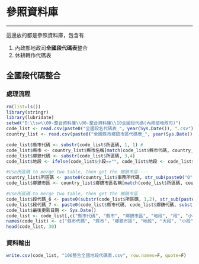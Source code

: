 # 參照資料庫
***

這邊放的都是參照資料庫，包含有

1. 內政部地政司**全國段代碼表**整合
2. 休耕轉作代碼表

## 全國段代碼整合

### 處理流程 {-}
```r
rm(list=ls())
library(stringr)
library(lubridate)
setwd("D:\\sw\\00-整合資料庫\\00-整合資料庫\\10全國段代碼(內政部地政司)")
code_list <- read.csv(paste0("全國段名代碼表_", year(Sys.Date()), ".csv"), header=T, stringsAsFactors=F)
country_list <- read.csv(paste0("全國縣市鄉鎮市區代碼表_", year(Sys.Date()), ".csv"), header=T, stringsAsFactors=F)

code_list$縣市代碼 <- substr(code_list$所區碼, 1, 1) # 
code_list$縣市 <- country_list$縣市名稱[match(code_list$縣市代碼, country_list$縣市代碼)]
code_list$鄉鎮代碼 <- substr(code_list$所區碼, 3,4)
code_list$地段 <- ifelse(code_list$小段=="", code_list$地段 <- code_list$段, code_list$地段 <- paste(code_list$段, code_list$小段, sep="-"))

#Use所區碼 to merge two table, then get the 鄉鎮市區----
country_list$所區碼 <- paste0(country_list$事務所代碼, str_sub(paste0("0", country_list$鄉鎮市區代碼), -2, -1))
code_list$鄉鎮市區 <- country_list$鄉鎮市區名稱[match(code_list$所區碼, country_list$所區碼)]

#Use所區碼 to merge two table, then get the 鄉鎮市區
code_list$段代碼_6 <- paste0(substr(code_list$所區碼, 1,2), str_sub(paste0("000", code_list$代碼), -4, -1))
code_list$段代碼_7 <- paste0(code_list$縣市代碼, code_list$鄉鎮代碼, substr(code_list$段代碼_6, 3, 6))
code_list$最後更新日期 <- Sys.Date()
code_list <- code_list[,c("縣市代碼", "縣市", "鄉鎮市區", "地段", "段", "小段", "代碼", "所區碼", "段代碼_6", "段代碼_7", "備註", "最後更新日期")] #rearrange column
names(code_list) <- c("縣市代碼", "縣市", "鄉鎮市區", "地段", "大段", "小段", "代碼", "所區碼", "段代碼6碼", "段代碼7碼", "備註", "最後更新日期")
head(code_list, 30)
```

### 資料輸出 {-}

```r
write.csv(code_list, "106整合全國地段代碼表.csv", row.names=F, quote=F)

```